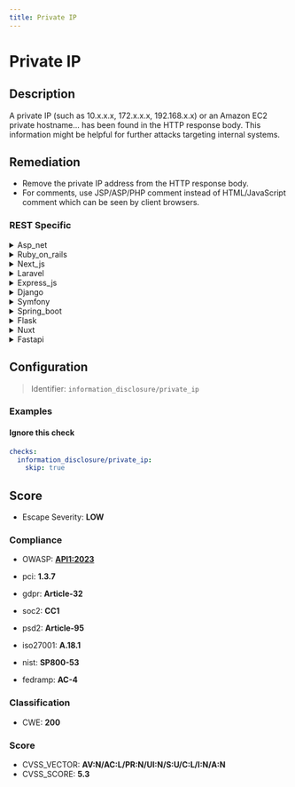 ```yaml
---
title: Private IP
---
```


# Private IP

## Description

A private IP (such as 10.x.x.x, 172.x.x.x, 192.168.x.x) or an Amazon EC2 private hostname... has been found in the HTTP response body.
This information might be helpful for further attacks targeting internal systems.


## Remediation

* Remove the private IP address from the HTTP response body.
* For comments, use JSP/ASP/PHP comment instead of HTML/JavaScript comment which can be seen by client browsers.



### REST Specific

<details>
    <summary>Asp_net</summary>

Ensure that any sensitive information, including private IP addresses, is not included in the HTTP response body. Review your code to remove any hardcoded IP addresses or hostnames. If internal IPs need to be shared between backend services, use secure methods such as environment variables or configuration files with proper access controls. Additionally, implement proper error handling to prevent leakage of such information in error messages.

</details>

<details>
    <summary>Ruby_on_rails</summary>

In Ruby on Rails, ensure that any sensitive information, including private IP addresses, is not included in the HTTP response body. Use environment variables or Rails secrets to manage internal data and apply filters in your controllers or views to prevent accidental exposure. Additionally, configure your logging to avoid recording private IPs.

</details>

<details>
    <summary>Next_js</summary>

Ensure that server-side code does not include private IP addresses or sensitive hostnames in the HTTP response body. Review and sanitize any data sent to the client in Next.js pages or API routes. Use environment variables for sensitive data and avoid exposing them to the frontend.

</details>

<details>
    <summary>Laravel</summary>

To prevent the exposure of private IP addresses in HTTP responses within a Laravel application, ensure that any debug or error messages are properly sanitized before being sent to the client. Configure your logging settings to exclude sensitive information and use environment variables to manage configuration without hardcoding IP addresses. Additionally, consider implementing middleware that checks responses for private IP addresses and removes or obfuscates them before they reach the client.

</details>

<details>
    <summary>Express_js</summary>

To prevent private IP addresses from being exposed in the HTTP response body within an Express.js application, ensure that any sensitive information is not included in the response object. Use middleware to filter out private IPs from the response or avoid including any dynamic data that could potentially contain private IPs. Additionally, consider implementing a content security policy (CSP) to reduce the risk of information leakage.

</details>

<details>
    <summary>Django</summary>

To prevent the exposure of private IP addresses in the HTTP response body within a Django application, ensure that any templates or views do not include direct references to private IP addresses. Use environment variables or Django settings to manage internal URLs and IP addresses, and avoid hardcoding them in your codebase. Additionally, implement proper access controls and network security measures to restrict unauthorized access to internal resources.

</details>

<details>
    <summary>Symfony</summary>

In the Symfony framework, ensure that any sensitive information, including private IP addresses, is not included in the HTTP response body. Use Symfony's environment variables to manage configuration and avoid hardcoding sensitive data. Implement access controls and filters to prevent exposure of private network details to unauthorized users. Regularly review your code and use Symfony's security features to mitigate the risk of information leakage.

</details>

<details>
    <summary>Spring_boot</summary>

To prevent the exposure of private IP addresses in the HTTP response body within a Spring Boot application, ensure that any sensitive information is not included in the response objects. Use environment-specific configuration files or externalized configuration management to avoid hardcoding IP addresses. Implement proper logging to avoid inadvertently logging private IPs. Additionally, review your application's error handling to ensure that stack traces or error messages containing private IPs are not sent to the client.

</details>

<details>
    <summary>Flask</summary>

To prevent private IP addresses from being exposed in the HTTP response body within a Flask application, ensure that any templates or views do not include sensitive information. Use environment variables or configuration files to manage internal data, and avoid hardcoding IP addresses. Implement proper access controls and output encoding to safeguard against inadvertent data leaks. Additionally, consider using a proxy or firewall to filter outgoing data and monitor for unintentional disclosures.

</details>

<details>
    <summary>Nuxt</summary>

Ensure that server-side code does not include private IP addresses or sensitive hostnames in the HTTP response body. Review and sanitize any data sent to the client in Nuxt.js applications to prevent inadvertent exposure of internal network details.

</details>

<details>
    <summary>Fastapi</summary>

To prevent private IP addresses from being exposed in HTTP response bodies within the FastAPI framework, ensure that any sensitive information is not included in the response models or is explicitly excluded using Pydantic's `exclude` parameter. Additionally, implement middleware to filter out private IPs from responses before they are sent to the client.

</details>

## Configuration

> Identifier: `information_disclosure/private_ip`



### Examples



#### Ignore this check

```yaml
checks:
  information_disclosure/private_ip:
    skip: true
```




## Score

- Escape Severity: **<span className="low-severity">LOW</span>**

### Compliance

- OWASP: **[API1:2023](https://github.com/OWASP/API-Security/blob/master/editions/2023/en/0xa1-broken-object-level-authorization.md)**

- pci: **1.3.7**
- gdpr: **Article-32**
- soc2: **CC1**
- psd2: **Article-95**
- iso27001: **A.18.1**
- nist: **SP800-53**
- fedramp: **AC-4**

### Classification

- CWE: **200**




### Score

- CVSS_VECTOR: **AV:N/AC:L/PR:N/UI:N/S:U/C:L/I:N/A:N**
- CVSS_SCORE: **5.3**

